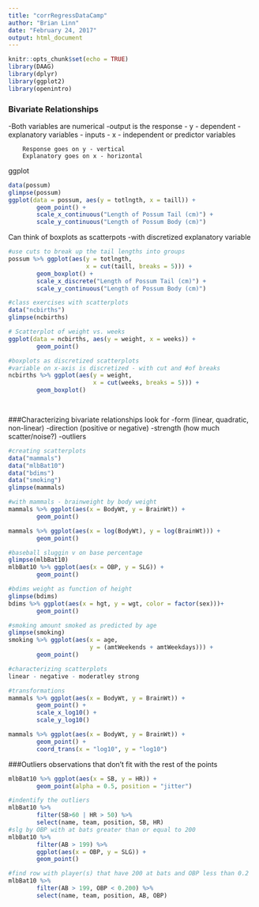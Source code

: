 ```yaml
---
title: "corrRegressDataCamp"
author: "Brian Linn"
date: "February 24, 2017"
output: html_document
---
```


```r
knitr::opts_chunk$set(echo = TRUE)
library(DAAG)
library(dplyr)
library(ggplot2)
library(openintro)
```

### Bivariate Relationships
-Both variables are numerical 
        -output is the response - y - dependent
        -explanatory variables - inputs - x - independent or predictor         variables
        
        Response goes on y - vertical
        Explanatory goes on x - horizontal

ggplot

```r
data(possum)
glimpse(possum)
ggplot(data = possum, aes(y = totlngth, x = taill)) +
        geom_point() +
        scale_x_continuous("Length of Possum Tail (cm)") +
        scale_y_continuous("Length of Possum Body (cm)")

```

Can think of boxplots as scatterpots
        -with discretized explanatory variable

```r
#use cuts to break up the tail lengths into groups
possum %>% ggplot(aes(y = totlngth, 
                      x = cut(taill, breaks = 5))) +
        geom_boxplot() +
        scale_x_discrete("Length of Possum Tail (cm)") +
        scale_y_continuous("Length of Possum Body (cm)")

#class exercises with scatterplots
data("ncbirths")
glimpse(ncbirths)

# Scatterplot of weight vs. weeks
ggplot(data = ncbirths, aes(y = weight, x = weeks)) + 
        geom_point()

#boxplots as discretized scatterplots
#variable on x-axis is discretized - with cut and #of breaks
ncbirths %>% ggplot(aes(y = weight,
                        x = cut(weeks, breaks = 5))) +
        geom_boxplot()

        
```

###Characterizing bivariate relationships
look for
        -form (linear, quadratic, non-linear)
        -direction (positive or negative)
        -strength (how much scatter/noise?)
        -outliers
        
```r
#creating scatterplots
data("mammals")
data("mlbBat10")
data("bdims")
data("smoking")
glimpse(mammals)

#with mammals - brainweight by body weight
mammals %>% ggplot(aes(x = BodyWt, y = BrainWt)) +
        geom_point()

mammals %>% ggplot(aes(x = log(BodyWt), y = log(BrainWt))) +
        geom_point()

#baseball sluggin v on base percentage
glimpse(mlbBat10)
mlbBat10 %>% ggplot(aes(x = OBP, y = SLG)) +
        geom_point()

#bdims weight as function of height
glimpse(bdims)
bdims %>% ggplot(aes(x = hgt, y = wgt, color = factor(sex)))+
        geom_point()

#smoking amount smoked as predicted by age
glimpse(smoking)
smoking %>% ggplot(aes(x = age, 
                       y = (amtWeekends + amtWeekdays))) +
        geom_point()

#characterizing scatterplots
linear - negative - moderatley strong

```

```r
#transformations
mammals %>% ggplot(aes(x = BodyWt, y = BrainWt)) +
        geom_point() +
        scale_x_log10() +
        scale_y_log10()

mammals %>% ggplot(aes(x = BodyWt, y = BrainWt)) +
        geom_point() +
        coord_trans(x = "log10", y = "log10")
```

###Outliers
observations that don't fit with the rest of the points

```r
mlbBat10 %>% ggplot(aes(x = SB, y = HR)) +
        geom_point(alpha = 0.5, position = "jitter")

#indentify the outliers
mlbBat10 %>% 
        filter(SB>60 | HR > 50) %>% 
        select(name, team, position, SB, HR)
#slg by OBP with at bats greater than or equal to 200
mlbBat10 %>%
        filter(AB > 199) %>% 
        ggplot(aes(x = OBP, y = SLG)) +
        geom_point()

#find row with player(s) that have 200 at bats and OBP less than 0.2
mlbBat10 %>% 
        filter(AB > 199, OBP < 0.200) %>% 
        select(name, team, position, AB, OBP)

```

